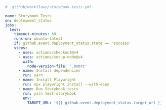 ```yml
# .github/workflows/storybook-tests.yml

name: Storybook Tests
on: deployment_status
jobs:
  test:
    timeout-minutes: 60
    runs-on: ubuntu-latest
    if: github.event.deployment_status.state == 'success'
    steps:
      - uses: actions/checkout@v4
      - uses: actions/setup-node@v4
        with:
          node-version-file: '.nvmrc'
      - name: Install dependencies
        run: yarn
      - name: Install Playwright
        run: npx playwright install --with-deps
      - name: Run Storybook tests
        run: yarn test-storybook
        env:
          TARGET_URL: '${{ github.event.deployment_status.target_url }}'
```
